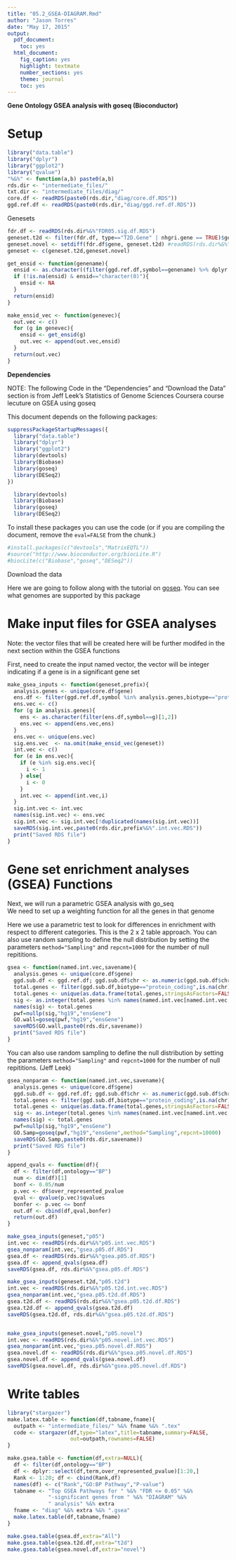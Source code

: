 ```yaml
---
title: "05.2_GSEA-DIAGRAM.Rmd"
author: "Jason Torres"
date: "May 17, 2015"
output:
  pdf_document:
    toc: yes
  html_document:
    fig_caption: yes
    highlight: textmate
    number_sections: yes
    theme: journal
    toc: yes
---
```


**Gene Ontology GSEA analysis with goseq (Bioconductor)** 

# Setup 

```r
library("data.table")
library("dplyr")
library("ggplot2")
library("qvalue")
"%&%" <- function(a,b) paste0(a,b) 
rds.dir <- "intermediate_files/" 
txt.dir <- "intermediate_files/diag/" 
core.df <- readRDS(paste0(rds.dir,"diag/core.df.RDS"))
ggd.ref.df <- readRDS(paste0(rds.dir,"diag/ggd.ref.df.RDS"))
```

Genesets 

```r

fdr.df <- readRDS(rds.dir%&%"FDR05.sig.df.RDS")
geneset.t2d <- filter(fdr.df, type=="T2D.Gene" | nhgri.gene == TRUE)$gene #readRDS(rds.dir%&%"replicated.p05.t2d.genes")
geneset.novel <- setdiff(fdr.df$gene, geneset.t2d) #readRDS(rds.dir%&%"replicated.p05.novel.genes")
geneset <- c(geneset.t2d,geneset.novel)

get_ensid <- function(genename){
  ensid <- as.character((filter(ggd.ref.df,symbol==genename) %>% dplyr::select(ensgene))[1,1]) 
  if (!is.na(ensid) & ensid=="character(0)"){
    ensid <- NA 
  }
  return(ensid) 
}

make_ensid_vec <- function(genevec){
  out.vec <- c()
  for (g in genevec){
    ensid <- get_ensid(g)
    out.vec <- append(out.vec,ensid)
  }
  return(out.vec)
}

```



**Dependencies**

NOTE: The following Code in the "Dependencies" and "Download the Data" section is from Jeff Leek's Statistics of Genome Sciences Coursera course lecuture on GSEA using goseq 

This document depends on the following packages:

```r
suppressPackageStartupMessages({
  library("data.table")
  library("dplyr")
  library("ggplot2")
  library(devtools)
  library(Biobase)
  library(goseq)
  library(DESeq2)
})
```

```r
  library(devtools)
  library(Biobase)
  library(goseq)
  library(DESeq2)
```


To install these packages you can use the code (or if you are compiling the document, remove the `eval=FALSE` from the chunk.)

```r
#install.packages(c("devtools","MatrixEQTL"))
#source("http://www.bioconductor.org/biocLite.R")
#biocLite(c("Biobase","goseq","DESeq2"))
```

Download the data

Here we are going to follow along with the tutorial on [goseq](http://www.bioconductor.org/packages/release/bioc/vignettes/goseq/inst/doc/goseq.pdf). You can see what genomes are supported by this package


# Make input files for GSEA analyses   

Note: the vector files that will be created here will be further modifed in the next section within the GSEA functions 

First, need to create the input named vector, the vector will be integer indicating if a gene is in a significant gene set  

```r

make_gsea_inputs <- function(geneset,prefix){
  analysis.genes <- unique(core.df$gene)
  ens.df <- filter(ggd.ref.df,symbol %in% analysis.genes,biotype=="protein_coding") %>% dplyr::select(symbol,ensgene)
  ens.vec <- c()
  for (g in analysis.genes){
    ens <- as.character(filter(ens.df,symbol==g)[1,2])
    ens.vec <- append(ens.vec,ens)
  }
  ens.vec <- unique(ens.vec)
  sig.ens.vec  <- na.omit(make_ensid_vec(geneset))
  int.vec <- c()
  for (e in ens.vec){
    if (e %in% sig.ens.vec){
      i <- 1
    } else{
      i <- 0 
    }
    int.vec <- append(int.vec,i)
  }
  sig.int.vec <- int.vec
  names(sig.int.vec) <- ens.vec
  sig.int.vec <- sig.int.vec[!duplicated(names(sig.int.vec))]
  saveRDS(sig.int.vec,paste0(rds.dir,prefix%&%".int.vec.RDS"))
  print("Saved RDS file")
}
```

# Gene set enrichment analyses (GSEA) Functions

Next, we will run a parametric GSEA analysis with go_seq  
We need to set up a weighting function for all the genes in that genome

Here we use a parametric test to look for differences in enrichment with respect to different categories. This is the 2 x 2 table approach. You can also use random sampling to define the null distribution by setting the parameters `method="Sampling"` and `repcnt=1000` for the number of null repititions. 

```r

gsea <- function(named.int.vec,savename){
  analysis.genes <- unique(core.df$gene)
  ggd.sub.df <- ggd.ref.df; ggd.sub.df$chr <- as.numeric(ggd.sub.df$chr)
  total.genes <- filter(ggd.sub.df,biotype=="protein_coding",is.na(chr)==FALSE,symbol %in% analysis.genes) %>% dplyr::select(ensgene)
  total.genes <- unique(as.data.frame(total.genes,stringsAsFactors=FALSE)[,1])
  sig <- as.integer(total.genes %in% names(named.int.vec[named.int.vec == 1]))
  names(sig) <- total.genes
  pwf=nullp(sig,"hg19","ensGene")
  GO.wall=goseq(pwf,"hg19","ensGene")
  saveRDS(GO.wall,paste0(rds.dir,savename))
  print("Saved RDS file") 
}
```

You can also use random sampling to define the null distribution by setting the parameters `method="Sampling"` and `repcnt=1000` for the number of null repititions. (Jeff Leek) 

```r
gsea_nonparam <- function(named.int.vec,savename){
  analysis.genes <- unique(core.df$gene)
  ggd.sub.df <- ggd.ref.df; ggd.sub.df$chr <- as.numeric(ggd.sub.df$chr)
  total.genes <- filter(ggd.sub.df,biotype=="protein_coding",is.na(chr)==FALSE,symbol %in% analysis.genes) %>% dplyr::select(ensgene)
  total.genes <- unique(as.data.frame(total.genes,stringsAsFactors=FALSE)[,1])
  sig <- as.integer(total.genes %in% names(named.int.vec[named.int.vec == 1]))
  names(sig) <- total.genes
  pwf=nullp(sig,"hg19","ensGene")
  GO.Samp=goseq(pwf,"hg19","ensGene",method="Sampling",repcnt=10000) 
  saveRDS(GO.Samp,paste0(rds.dir,savename))
  print("Saved RDS file") 
}
```


```r

append_qvals <- function(df){
  df <- filter(df,ontology=="BP")
  num <- dim(df)[1]
  bonf <- 0.05/num
  p.vec <- df$over_represented_pvalue
  qval <- qvalue(p.vec)$qvalues
  bonfer <- p.vec <= bonf
  out.df <- cbind(df,qval,bonfer)
  return(out.df)
}

make_gsea_inputs(geneset,"p05")
int.vec <- readRDS(rds.dir%&%"p05.int.vec.RDS")
gsea_nonparam(int.vec,"gsea.p05.df.RDS")
gsea.df <- readRDS(rds.dir%&%"gsea.p05.df.RDS")
gsea.df <- append_qvals(gsea.df)
saveRDS(gsea.df, rds.dir%&%"gsea.p05.df.RDS")

make_gsea_inputs(geneset.t2d,"p05.t2d")
int.vec <- readRDS(rds.dir%&%"p05.t2d.int.vec.RDS")
gsea_nonparam(int.vec,"gsea.p05.t2d.df.RDS")
gsea.t2d.df <- readRDS(rds.dir%&%"gsea.p05.t2d.df.RDS")
gsea.t2d.df <- append_qvals(gsea.t2d.df)
saveRDS(gsea.t2d.df, rds.dir%&%"gsea.p05.t2d.df.RDS")


make_gsea_inputs(geneset.novel,"p05.novel")
int.vec <- readRDS(rds.dir%&%"p05.novel.int.vec.RDS")
gsea_nonparam(int.vec,"gsea.p05.novel.df.RDS")
gsea.novel.df <- readRDS(rds.dir%&%"gsea.p05.novel.df.RDS")
gsea.novel.df <- append_qvals(gsea.novel.df)
saveRDS(gsea.novel.df, rds.dir%&%"gsea.p05.novel.df.RDS")


```


# Write tables 

```r

library("stargazer")
make.latex.table <- function(df,tabname,fname){
  outpath <- "intermediate_files/" %&% fname %&% ".tex"
  code <- stargazer(df,type="latex",title=tabname,summary=FALSE,
                    out=outpath,rownames=FALSE)
}

make.gsea.table <- function(df,extra=NULL){
  df <- filter(df,ontology=="BP")
  df <- dplyr::select(df,term,over_represented_pvalue)[1:20,]
  Rank <- 1:20; df <- cbind(Rank,df)
  names(df) <- c("Rank","GO:BP Pathway","P-value")
  tabname <- "Top GSEA Pathways for " %&% "FDR <= 0.05" %&% 
             "-significant genes from " %&% "DIAGRAM" %&% 
             " analysis" %&% extra
  fname <- "diag" %&% extra %&% ".gsea" 
  make.latex.table(df,tabname,fname)
}

make.gsea.table(gsea.df,extra="All")
make.gsea.table(gsea.t2d.df,extra="t2d")
make.gsea.table(gsea.novel.df,extra="novel")

```


